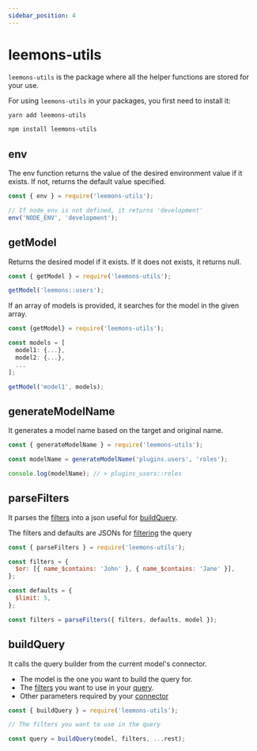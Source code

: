 ```yaml
---
sidebar_position: 4
---
```



# leemons-utils

`leemons-utils` is the package where all the helper functions are stored for your use.

For using `leemons-utils` in your packages, you first need to install it:

<Tabs>
<TabItem value="yarn" label="yarn" default>

```bash
yarn add leemons-utils
```

</TabItem>
<TabItem value="npm" label="npm">

```bash
npm install leemons-utils
```

</TabItem>
</Tabs>

## env

The env function returns the value of the desired environment value if it exists. If not, returns the default value specified.

```js
const { env } = require('leemons-utils');

// If node_env is not defined, it returns 'development'
env('NODE_ENV', 'development');
```

## getModel

Returns the desired model if it exists. If it does not exists, it returns null.

```js
const { getModel } = require('leemons-utils');

getModel('leemons::users');
```

If an array of models is provided, it searches for the model in the given array.

```js
const {getModel} = require('leemons-utils');

const models = [
  model1: {...},
  model2: {...},
  ...
];

getModel('model1', models);
```

## generateModelName

It generates a model name based on the target and original name.

```js
const { generateModelName } = require('leemons-utils');

const modelName = generateModelName('plugins.users', 'roles');

console.log(modelName); // > plugins_users::roles
```

## parseFilters

It parses the [filters](leemons-database/#filters) into a json useful for [buildQuery](#buildQuery).

The filters and defaults are JSONs for [filtering](leemons-database/#filters) the query

```js
const { parseFilters } = require('leemons-utils');

const filters = {
  $or: [{ name_$contains: 'John' }, { name_$contains: 'Jane' }],
};

const defaults = {
  $limit: 5,
};

const filters = parseFilters({ filters, defaults, model });
```

## buildQuery

It calls the query builder from the current model's connector.

- The model is the one you want to build the query for.
- The [filters](leemons-database/#filters) you want to use in your [query](leemons-database/#queries).
- Other parameters required by your [connector](leemons-database/#connectors)

```js
const { buildQuery } = require('leemons-utils');

// The filters you want to use in the query

const query = buildQuery(model, filters, ...rest);
```
